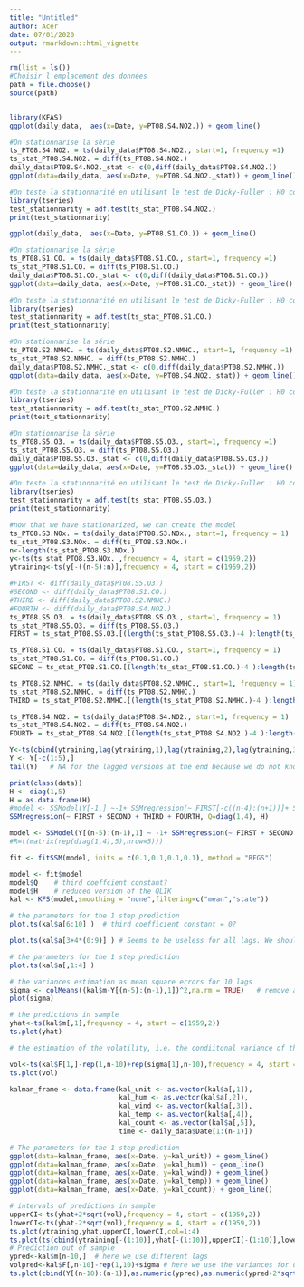 ```yaml
---
title: "Untitled"
author: Acer
date: 07/01/2020
output: rmarkdown::html_vignette
---
```

```r

rm(list = ls())
#Choisir l'emplacement des données
path = file.choose()
source(path)


library(KFAS)
ggplot(daily_data,  aes(x=Date, y=PT08.S4.NO2.)) + geom_line()

```
```r
#On stationnarise la série
ts_PT08.S4.NO2. = ts(daily_data$PT08.S4.NO2., start=1, frequency =1)
ts_stat_PT08.S4.NO2. = diff(ts_PT08.S4.NO2.)
daily_data$PT08.S4.NO2._stat <- c(0,diff(daily_data$PT08.S4.NO2.))
ggplot(data=daily_data, aes(x=Date, y=PT08.S4.NO2._stat)) + geom_line()


```


```r
#On teste la stationnarité en utilisant le test de Dicky-Fuller : H0 correspond à l'hypothèse de non stationnarité : présence d'une racine unitaire dans l'équation canonique de la série, ici la p-value est 0.01 donc on rejette H0 , la série est bien stationnaire
library(tseries)
test_stationnarity = adf.test(ts_stat_PT08.S4.NO2.)
print(test_stationnarity)
```

```r
ggplot(daily_data,  aes(x=Date, y=PT08.S1.CO.)) + geom_line()
```

```r
#On stationnarise la série
ts_PT08.S1.CO. = ts(daily_data$PT08.S1.CO., start=1, frequency =1)
ts_stat_PT08.S1.CO. = diff(ts_PT08.S1.CO.)
daily_data$PT08.S1.CO._stat <- c(0,diff(daily_data$PT08.S1.CO.))
ggplot(data=daily_data, aes(x=Date, y=PT08.S1.CO._stat)) + geom_line()
```


```r
#On teste la stationnarité en utilisant le test de Dicky-Fuller : H0 correspond à l'hypothèse de non stationnarité : présence d'une racine unitaire dans l'équation canonique de la série, ici la p-value est 0.01 donc on rejette H0 , la série est bien stationnaire
library(tseries)
test_stationnarity = adf.test(ts_stat_PT08.S1.CO.)
print(test_stationnarity)
```
```r
#On stationnarise la série
ts_PT08.S2.NMHC. = ts(daily_data$PT08.S2.NMHC., start=1, frequency =1)
ts_stat_PT08.S2.NMHC. = diff(ts_PT08.S2.NMHC.)
daily_data$PT08.S2.NMHC._stat <- c(0,diff(daily_data$PT08.S2.NMHC.))
ggplot(data=daily_data, aes(x=Date, y=PT08.S4.NO2._stat)) + geom_line()

```
```r
#On teste la stationnarité en utilisant le test de Dicky-Fuller : H0 correspond à l'hypothèse de non stationnarité : présence d'une racine unitaire dans l'équation canonique de la série, ici la p-value est 0.01 donc on rejette H0 , la série est bien stationnaire
library(tseries)
test_stationnarity = adf.test(ts_stat_PT08.S2.NMHC.)
print(test_stationnarity)
```
```r
#On stationnarise la série
ts_PT08.S5.O3. = ts(daily_data$PT08.S5.O3., start=1, frequency =1)
ts_stat_PT08.S5.O3. = diff(ts_PT08.S5.O3.)
daily_data$PT08.S5.O3._stat <- c(0,diff(daily_data$PT08.S5.O3.))
ggplot(data=daily_data, aes(x=Date, y=PT08.S5.O3._stat)) + geom_line()
```
```r
#On teste la stationnarité en utilisant le test de Dicky-Fuller : H0 correspond à l'hypothèse de non stationnarité : présence d'une racine unitaire dans l'équation canonique de la série, ici la p-value est 0.01 donc on rejette H0 , la série est bien stationnaire
library(tseries)
test_stationnarity = adf.test(ts_stat_PT08.S5.O3.)
print(test_stationnarity)
```
```r
#now that we have stationarized, we can create the model
ts_PTO8.S3.NOx. = ts(daily_data$PT08.S3.NOx., start=1, frequency = 1)
ts_stat_PTO8.S3.NOx. = diff(ts_PTO8.S3.NOx.)
n<-length(ts_stat_PTO8.S3.NOx.)
y<-ts(ts_stat_PTO8.S3.NOx. ,frequency = 4, start = c(1959,2))
ytraining<-ts(y[-((n-5):n)],frequency = 4, start = c(1959,2))

#FIRST <- diff(daily_data$PT08.S5.O3.)
#SECOND <- diff(daily_data$PT08.S1.CO.)
#THIRD <- diff(daily_data$PT08.S2.NMHC.)
#FOURTH <- diff(daily_data$PT08.S4.NO2.)
ts_PT08.S5.O3. = ts(daily_data$PT08.S5.O3., start=1, frequency = 1)
ts_stat_PT08.S5.O3. = diff(ts_PT08.S5.O3.)
FIRST = ts_stat_PT08.S5.O3.[(length(ts_stat_PT08.S5.O3.)-4 ):length(ts_stat_PT08.S5.O3.)]

ts_PT08.S1.CO. = ts(daily_data$PT08.S1.CO., start=1, frequency = 1)
ts_stat_PT08.S1.CO. = diff(ts_PT08.S1.CO.)
SECOND = ts_stat_PT08.S1.CO.[(length(ts_stat_PT08.S1.CO.)-4 ):length(ts_stat_PT08.S1.CO.)]

ts_PT08.S2.NMHC. = ts(daily_data$PT08.S2.NMHC., start=1, frequency = 1)
ts_stat_PT08.S2.NMHC. = diff(ts_PT08.S2.NMHC.)
THIRD = ts_stat_PT08.S2.NMHC.[(length(ts_stat_PT08.S2.NMHC.)-4 ):length(ts_stat_PT08.S2.NMHC.)]

ts_PT08.S4.NO2. = ts(daily_data$PT08.S4.NO2., start=1, frequency = 1)
ts_stat_PT08.S4.NO2. = diff(ts_PT08.S4.NO2.)
FOURTH = ts_stat_PT08.S4.NO2.[(length(ts_stat_PT08.S4.NO2.)-4 ):length(ts_stat_PT08.S4.NO2.)]

Y<-ts(cbind(ytraining,lag(ytraining,1),lag(ytraining,2),lag(ytraining,3),lag(ytraining,4),lag(ytraining,5),lag(ytraining,6),lag(ytraining,7),lag(ytraining,8),lag(ytraining,9),lag(ytraining,10)))
Y <- Y[-c(1:5),]
tail(Y)   # NA for the lagged versions at the end because we do not know the future!

```
```r
print(class(data))
H <- diag(1,5)
H = as.data.frame(H)
#model <- SSModel(Y[-1,] ~-1+ SSMregression(~ FIRST[-c((n-4):(n+1))]+ SECOND[-c((n-4):(n+1))]+ THIRD[-c((n-4):(n+1))] + FOURTH[-c((n-4):(n+1))], Q=diag(NA,4),R=t(matrix(rep(diag(1,4),5),nrow=4))), H)
SSMregression(~ FIRST + SECOND + THIRD + FOURTH, Q=diag(1,4), H)

model <- SSModel(Y[(n-5):(n-1),1] ~ -1+ SSMregression(~ FIRST + SECOND + THIRD + FOURTH, Q=diag(1,4), H))
#R=t(matrix(rep(diag(1,4),5),nrow=5)))
```
```r


fit <- fitSSM(model, inits = c(0.1,0.1,0.1,0.1), method = "BFGS")

model <- fit$model
model$Q    # third coeffcient constant?
model$H    # reduced version of the QLIK
kal <- KFS(model,smoothing = "none",filtering=c("mean","state"))

```
```r
# the parameters for the 1 step prediction
plot.ts(kal$a[6:10] )  # third coefficient constant = 0?


```
```r
plot.ts(kal$a[3+4*(0:9)] ) # Seems to be useless for all lags. We should remove it to reduce the dimension of the space.
```
```r
# the parameters for the 1 step prediction
plot.ts(kal$a[,1:4] )
```
```r
# the variances estimation as mean square errors for 10 lags
sigma <- colMeans((kal$m-Y[(n-5):(n-1),1])^2,na.rm = TRUE)   # remove a burn-in period to estimate the variances
plot(sigma)

```
```r
# the predictions in sample
yhat<-ts(kal$m[,1],frequency = 4, start = c(1959,2))
ts.plot(yhat)

```
```r
# the estimation of the volatility, i.e. the condiitonal variance of the 1-step prediction

vol<-ts(kal$F[1,]-rep(1,n-10)+rep(sigma[1],n-10),frequency = 4, start = c(1959,2))
ts.plot(vol)
```
```r
kalman_frame <- data.frame(kal_unit <- as.vector(kal$a[,1]),
                           kal_hum <- as.vector(kal$a[,2]),
                           kal_wind <- as.vector(kal$a[,3]),
                           kal_temp <- as.vector(kal$a[,4]),
                           kal_count <- as.vector(kal$a[,5]),
                           time <- daily_data$Date[1:(n-1)])

# The parameters for the 1 step prediction
ggplot(data=kalman_frame, aes(x=Date, y=kal_unit)) + geom_line()
ggplot(data=kalman_frame, aes(x=Date, y=kal_hum)) + geom_line()
ggplot(data=kalman_frame, aes(x=Date, y=kal_wind)) + geom_line()
ggplot(data=kalman_frame, aes(x=Date, y=kal_temp)) + geom_line()
ggplot(data=kalman_frame, aes(x=Date, y=kal_count)) + geom_line()
```
```r
# intervals of predictions in sample
upperCI<-ts(yhat+2*sqrt(vol),frequency = 4, start = c(1959,2))
lowerCI<-ts(yhat-2*sqrt(vol),frequency = 4, start = c(1959,2))
ts.plot(ytraining,yhat,upperCI,lowerCI,col=1:4)
ts.plot(ts(cbind(ytraining[-(1:10)],yhat[-(1:10)],upperCI[-(1:10)],lowerCI[-(1:10)])),col=1:4)
# Prediction out of sample
ypred<-kal$m[n-10,]  # here we use different lags
volpred<-kal$F[,n-10]-rep(1,10)+sigma # here we use the variances for different lags
ts.plot(cbind(Y[(n-10):(n-1)],as.numeric(ypred),as.numeric(ypred+2*sqrt(volpred)),as.numeric(ypred-2*sqrt(volpred))),col=1:4)
```
